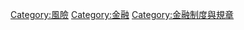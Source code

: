 {{Catmore}}

[[Category:風險|Category:風險]]
[[Category:金融|Category:金融]]
[[Category:金融制度與規章|Category:金融制度與規章]]